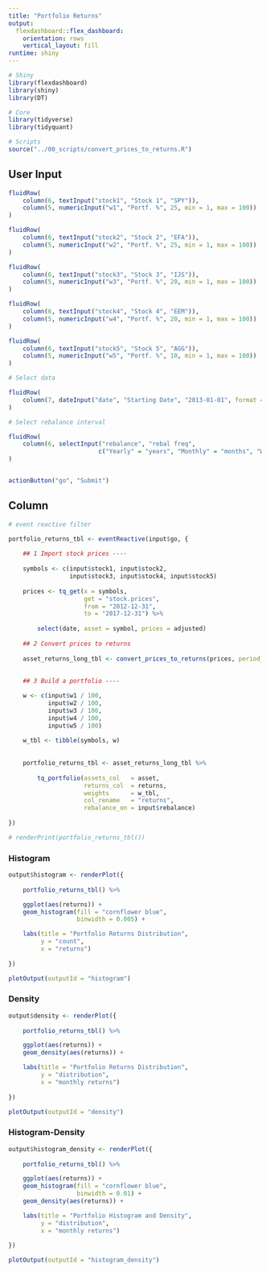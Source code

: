 ```yaml
---
title: "Portfolio Returns"
output: 
  flexdashboard::flex_dashboard:
    orientation: rows
    vertical_layout: fill
runtime: shiny
---
```


```r
# Shiny
library(flexdashboard)
library(shiny)
library(DT)

# Core
library(tidyverse)
library(tidyquant)

# Scripts
source("../00_scripts/convert_prices_to_returns.R")
```


User Input {.sidebar}
-----------------------------------------------------------------------

```r
fluidRow(
    column(6, textInput("stock1", "Stock 1", "SPY")),
    column(5, numericInput("w1", "Portf. %", 25, min = 1, max = 100))
)

fluidRow(
    column(6, textInput("stock2", "Stock 2", "EFA")),
    column(5, numericInput("w2", "Portf. %", 25, min = 1, max = 100))
)

fluidRow(
    column(6, textInput("stock3", "Stock 3", "IJS")),
    column(5, numericInput("w3", "Portf. %", 20, min = 1, max = 100))
)

fluidRow(
    column(6, textInput("stock4", "Stock 4", "EEM")),
    column(5, numericInput("w4", "Portf. %", 20, min = 1, max = 100))
)

fluidRow(
    column(6, textInput("stock5", "Stock 5", "AGG")),
    column(5, numericInput("w5", "Portf. %", 10, min = 1, max = 100))
)

# Select data

fluidRow(
    column(7, dateInput("date", "Starting Date", "2013-01-01", format = "yyyy-mm-dd"))
)

# Select rebalance interval

fluidRow(
    column(6, selectInput("rebalance", "rebal freq", 
                         c("Yearly" = "years", "Monthly" = "months", "Weekly" = "weeks")))
)


actionButton("go", "Submit")

```


Column {.tabset .tabset-fade}
-----------------------------------------------------------------------


```r
# event reactive filter

portfolio_returns_tbl <- eventReactive(input$go, {
    
    ## 1 Import stock prices ----
    
    symbols <- c(input$stock1, input$stock2,
                 input$stock3, input$stock4, input$stock5)
    
    prices <- tq_get(x = symbols,
                     get = "stock.prices",
                     from = "2012-12-31",
                     to = "2017-12-31") %>%
    
        select(date, asset = symbol, prices = adjusted)
    
    ## 2 Convert prices to returns
    
    asset_returns_long_tbl <- convert_prices_to_returns(prices, period_returns = "monthly")
    
    
    ## 3 Build a portfolio ----

    w <- c(input$w1 / 100,
           input$w2 / 100,
           input$w3 / 100,
           input$w4 / 100,
           input$w5 / 100)
    
    w_tbl <- tibble(symbols, w)
    
    
    portfolio_returns_tbl <- asset_returns_long_tbl %>%
    
        tq_portfolio(assets_col   = asset,
                     returns_col  = returns,
                     weights      = w_tbl,
                     col_rename   = "returns",
                     rebalance_on = input$rebalance)
    
})

# renderPrint(portfolio_returns_tbl())
```




### Histogram

```r
output$histogram <- renderPlot({
    
    portfolio_returns_tbl() %>%

    ggplot(aes(returns)) +
    geom_histogram(fill = "cornflower blue",
                   binwidth = 0.005) +

    labs(title = "Portfolio Returns Distribution",
         y = "count",
         x = "returns")
    
})

plotOutput(outputId = "histogram")

```

### Density

```r

output$density <- renderPlot({
    
    portfolio_returns_tbl() %>%

    ggplot(aes(returns)) +
    geom_density(aes(returns)) +

    labs(title = "Portfolio Returns Distribution",
         y = "distribution",
         x = "monthly returns")
    
})

plotOutput(outputId = "density")
```


### Histogram-Density

```r

output$histogram_density <- renderPlot({
    
    portfolio_returns_tbl() %>%

    ggplot(aes(returns)) +
    geom_histogram(fill = "cornflower blue",
                   binwidth = 0.01) +
    geom_density(aes(returns)) +

    labs(title = "Portfolio Histogram and Density",
         y = "distribution",
         x = "monthly returns")
    
})

plotOutput(outputId = "histogram_density")
```



